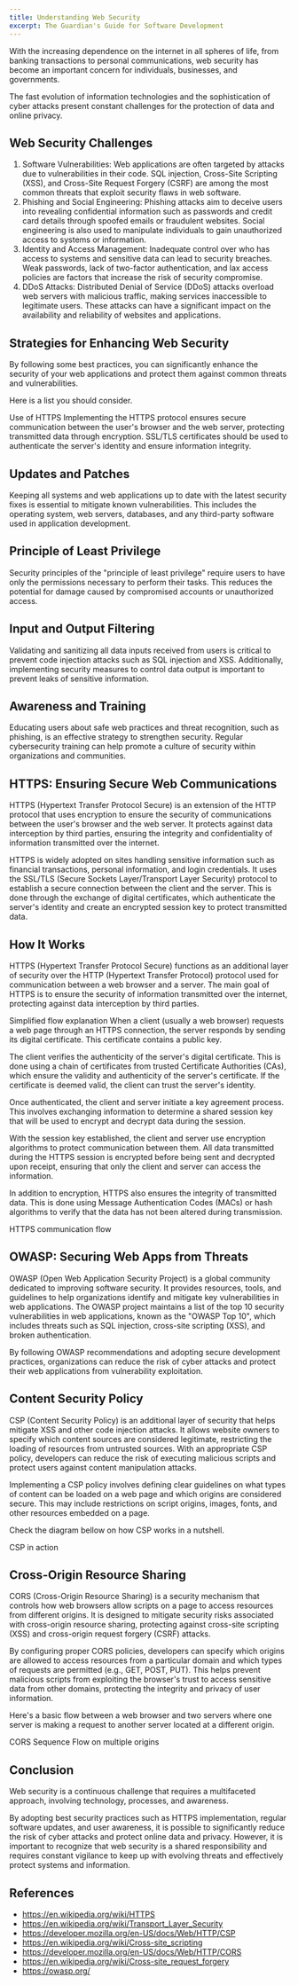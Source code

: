 ```yaml
---
title: Understanding Web Security
excerpt: The Guardian's Guide for Software Development
---
```


With the increasing dependence on the internet in all spheres of life, from banking transactions to personal communications, web security has become an important concern for individuals, businesses, and governments.

The fast evolution of information technologies and the sophistication of cyber attacks present constant challenges for the protection of data and online privacy.

## Web Security Challenges

1. Software Vulnerabilities: Web applications are often targeted by attacks due to vulnerabilities in their code. SQL injection, Cross-Site Scripting (XSS), and Cross-Site Request Forgery (CSRF) are among the most common threats that exploit security flaws in web software.
2. Phishing and Social Engineering: Phishing attacks aim to deceive users into revealing confidential information such as passwords and credit card details through spoofed emails or fraudulent websites. Social engineering is also used to manipulate individuals to gain unauthorized access to systems or information.
3. Identity and Access Management: Inadequate control over who has access to systems and sensitive data can lead to security breaches. Weak passwords, lack of two-factor authentication, and lax access policies are factors that increase the risk of security compromise.
4. DDoS Attacks: Distributed Denial of Service (DDoS) attacks overload web servers with malicious traffic, making services inaccessible to legitimate users. These attacks can have a significant impact on the availability and reliability of websites and applications.

## Strategies for Enhancing Web Security

By following some best practices, you can significantly enhance the security of your web applications and protect them against common threats and vulnerabilities.

Here is a list you should consider.

Use of HTTPS
Implementing the HTTPS protocol ensures secure communication between the user's browser and the web server, protecting transmitted data through encryption. SSL/TLS certificates should be used to authenticate the server's identity and ensure information integrity.

## Updates and Patches

Keeping all systems and web applications up to date with the latest security fixes is essential to mitigate known vulnerabilities. This includes the operating system, web servers, databases, and any third-party software used in application development.

## Principle of Least Privilege

Security principles of the "principle of least privilege" require users to have only the permissions necessary to perform their tasks. This reduces the potential for damage caused by compromised accounts or unauthorized access.

## Input and Output Filtering

Validating and sanitizing all data inputs received from users is critical to prevent code injection attacks such as SQL injection and XSS. Additionally, implementing security measures to control data output is important to prevent leaks of sensitive information.

## Awareness and Training

Educating users about safe web practices and threat recognition, such as phishing, is an effective strategy to strengthen security. Regular cybersecurity training can help promote a culture of security within organizations and communities.

## HTTPS: Ensuring Secure Web Communications

HTTPS (Hypertext Transfer Protocol Secure) is an extension of the HTTP protocol that uses encryption to ensure the security of communications between the user's browser and the web server. It protects against data interception by third parties, ensuring the integrity and confidentiality of information transmitted over the internet.

HTTPS is widely adopted on sites handling sensitive information such as financial transactions, personal information, and login credentials. It uses the SSL/TLS (Secure Sockets Layer/Transport Layer Security) protocol to establish a secure connection between the client and the server. This is done through the exchange of digital certificates, which authenticate the server's identity and create an encrypted session key to protect transmitted data.

## How It Works

HTTPS (Hypertext Transfer Protocol Secure) functions as an additional layer of security over the HTTP (Hypertext Transfer Protocol) protocol used for communication between a web browser and a server. The main goal of HTTPS is to ensure the security of information transmitted over the internet, protecting against data interception by third parties.

Simplified flow explanation
When a client (usually a web browser) requests a web page through an HTTPS connection, the server responds by sending its digital certificate. This certificate contains a public key.

The client verifies the authenticity of the server's digital certificate. This is done using a chain of certificates from trusted Certificate Authorities (CAs), which ensure the validity and authenticity of the server's certificate. If the certificate is deemed valid, the client can trust the server's identity.

Once authenticated, the client and server initiate a key agreement process. This involves exchanging information to determine a shared session key that will be used to encrypt and decrypt data during the session.

With the session key established, the client and server use encryption algorithms to protect communication between them. All data transmitted during the HTTPS session is encrypted before being sent and decrypted upon receipt, ensuring that only the client and server can access the information.

In addition to encryption, HTTPS also ensures the integrity of transmitted data. This is done using Message Authentication Codes (MACs) or hash algorithms to verify that the data has not been altered during transmission.

HTTPS communication flow

## OWASP: Securing Web Apps from Threats

OWASP (Open Web Application Security Project) is a global community dedicated to improving software security. It provides resources, tools, and guidelines to help organizations identify and mitigate key vulnerabilities in web applications. The OWASP project maintains a list of the top 10 security vulnerabilities in web applications, known as the "OWASP Top 10", which includes threats such as SQL injection, cross-site scripting (XSS), and broken authentication.

By following OWASP recommendations and adopting secure development practices, organizations can reduce the risk of cyber attacks and protect their web applications from vulnerability exploitation.

## Content Security Policy

CSP (Content Security Policy) is an additional layer of security that helps mitigate XSS and other code injection attacks. It allows website owners to specify which content sources are considered legitimate, restricting the loading of resources from untrusted sources. With an appropriate CSP policy, developers can reduce the risk of executing malicious scripts and protect users against content manipulation attacks.

Implementing a CSP policy involves defining clear guidelines on what types of content can be loaded on a web page and which origins are considered secure. This may include restrictions on script origins, images, fonts, and other resources embedded on a page.

Check the diagram bellow on how CSP works in a nutshell.

CSP in action

## Cross-Origin Resource Sharing

CORS (Cross-Origin Resource Sharing) is a security mechanism that controls how web browsers allow scripts on a page to access resources from different origins. It is designed to mitigate security risks associated with cross-origin resource sharing, protecting against cross-site scripting (XSS) and cross-origin request forgery (CSRF) attacks.

By configuring proper CORS policies, developers can specify which origins are allowed to access resources from a particular domain and which types of requests are permitted (e.g., GET, POST, PUT). This helps prevent malicious scripts from exploiting the browser's trust to access sensitive data from other domains, protecting the integrity and privacy of user information.

Here's a basic flow between a web browser and two servers where one server is making a request to another server located at a different origin.

CORS Sequence Flow on multiple origins

## Conclusion

Web security is a continuous challenge that requires a multifaceted approach, involving technology, processes, and awareness.

By adopting best security practices such as HTTPS implementation, regular software updates, and user awareness, it is possible to significantly reduce the risk of cyber attacks and protect online data and privacy. However, it is important to recognize that web security is a shared responsibility and requires constant vigilance to keep up with evolving threats and effectively protect systems and information.

## References

- https://en.wikipedia.org/wiki/HTTPS
- https://en.wikipedia.org/wiki/Transport_Layer_Security
- https://developer.mozilla.org/en-US/docs/Web/HTTP/CSP
- https://en.wikipedia.org/wiki/Cross-site_scripting
- https://developer.mozilla.org/en-US/docs/Web/HTTP/CORS
- https://en.wikipedia.org/wiki/Cross-site_request_forgery
- https://owasp.org/

